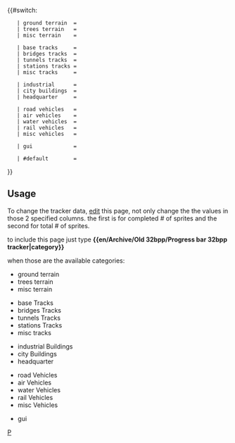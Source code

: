 {{#switch: {{{1|}}}

<!-- Terrain / Landscaping    edit only  THIS  and    THIS  column  -->
    | ground terrain  = {{en/Progress bar|   57 |total = 141  |style= {{{style|}}}}}
    | trees terrain   = {{en/Progress bar|   11 |total =  54  |style= {{{style|}}}}}
    | misc terrain    = {{en/Progress bar|    3 |total =  30  |style= {{{style|}}}}}

<!-- Tracks / Roads / Airports / Canals -->
    | base tracks     = {{en/Progress bar|   18 |total =  81  |style= {{{style|}}}}}
    | bridges tracks  = {{en/Progress bar|   84 |total = 105  |style= {{{style|}}}}}
    | tunnels tracks  = {{en/Progress bar|   18 |total =  72  |style= {{{style|}}}}}
    | stations tracks = {{en/Progress bar|    6 |total =  20  |style= {{{style|}}}}}
    | misc tracks     = {{en/Progress bar|    6 |total =  23  |style= {{{style|}}}}}

<!-- Buildings -->
    | industrial      = {{en/Progress bar|   10 |total =  72  |style= {{{style|}}}}}
    | city buildings  = {{en/Progress bar|    0 |total = 100  |style= {{{style|}}}}}
    | headquarter     = {{en/Progress bar|    0 |total = 100  |style= {{{style|}}}}}

<!-- Vehicles -->
    | road vehicles   = {{en/Progress bar|    0 |total = 100  |style= {{{style|}}}}}
    | air vehicles    = {{en/Progress bar|    0 |total = 100  |style= {{{style|}}}}}
    | water vehicles  = {{en/Progress bar|    0 |total = 100  |style= {{{style|}}}}}
    | rail vehicles   = {{en/Progress bar|   21 |total =  68  |style= {{{style|}}}}}
    | misc vehicles   = {{en/Progress bar|    0 |total = 100  |style= {{{style|}}}}}

<!-- GUI -->
    | gui             = {{en/Progress bar| 0 |total= 100      |style= {{{style|}}}}}

    | #default        = {{en/Progress bar| 0 |total= 100 }}
}}<noinclude>

== Usage == 
<div style="float: right; width: 200px;">
{{en/Archive/Old 32bpp/Progress bar 32bpp tracker|ground terrain |style=font-size:75%;}}
{{en/Archive/Old 32bpp/Progress bar 32bpp tracker|trees terrain  |style=font-size:75%;}}
{{en/Archive/Old 32bpp/Progress bar 32bpp tracker|misc terrain   |style=font-size:75%;}}

{{en/Archive/Old 32bpp/Progress bar 32bpp tracker|base tracks    |style=font-size:75%;}}
{{en/Archive/Old 32bpp/Progress bar 32bpp tracker|bridges tracks |style=font-size:75%;}}
{{en/Archive/Old 32bpp/Progress bar 32bpp tracker|tunnels tracks |style=font-size:75%;}}
{{en/Archive/Old 32bpp/Progress bar 32bpp tracker|stations tracks|style=font-size:75%;}}
{{en/Archive/Old 32bpp/Progress bar 32bpp tracker|misc tracks    |style=font-size:75%;}}

{{en/Archive/Old 32bpp/Progress bar 32bpp tracker|industrial     |style=font-size:75%;}}
{{en/Archive/Old 32bpp/Progress bar 32bpp tracker|city buildings |style=font-size:75%;}}
{{en/Archive/Old 32bpp/Progress bar 32bpp tracker|headquarter    |style=font-size:75%;}}

{{en/Archive/Old 32bpp/Progress bar 32bpp tracker|road vehicles  |style=font-size:75%;}}
{{en/Archive/Old 32bpp/Progress bar 32bpp tracker|air vehicles   |style=font-size:75%;}}
{{en/Archive/Old 32bpp/Progress bar 32bpp tracker|water vehicles |style=font-size:75%;}}
{{en/Archive/Old 32bpp/Progress bar 32bpp tracker|rail vehicles  |style=font-size:75%;}}
{{en/Archive/Old 32bpp/Progress bar 32bpp tracker|misc vehicles  |style=font-size:75%;}}

{{en/Archive/Old 32bpp/Progress bar 32bpp tracker|gui            |style=font-size:75%;}}
</div>
<!-- Documentation -->

To change the tracker data, [http://wiki.openttd.org/?title=Template:Progress_bar_32bpp_tracker&action=edit edit] this page, not only change the the values in those 2 specified columns.
the first is for completed # of sprites and the second for total # of sprites.

to include this page just type '''<nowiki>{{en/Archive/Old 32bpp/Progress bar 32bpp tracker|category}}</nowiki>'''

when those are the available categories:
* ground terrain
* trees terrain
* misc terrain   


* base Tracks
* bridges Tracks
* tunnels Tracks
* stations Tracks
* misc tracks


* industrial Buildings 
* city Buildings
* headquarter


* road Vehicles
* air Vehicles
* water Vehicles
* rail Vehicles
* misc Vehicles


* gui


[[Category:en/Templates|P]]</noinclude>